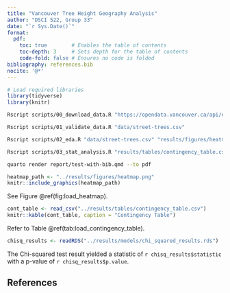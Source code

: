 ```yaml
---
title: "Vancouver Tree Height Geography Analysis"
author: "DSCI 522, Group 33"
date: "`r Sys.Date()`"
format: 
  pdf:
    toc: true        # Enables the table of contents
    toc-depth: 3     # Sets depth for the table of contents
    code-fold: false # Ensures no code is folded
bibliography: references.bib
nocite: '@*'
---
```


```r
# Load required libraries
library(tidyverse)
library(knitr)
```

```bash
Rscript scripts/00_download_data.R "https://opendata.vancouver.ca/api/explore/v2.1/catalog/datasets/street-trees/exports/csv?lang=en&timezone=America%2FLos_Angeles&use_labels=true&delimiter=%3B" "data/street-trees.csv"
```

```bash
Rscript scripts/01_validate_data.R "data/street-trees.csv"
```

```bash
Rscript scripts/02_eda.R "data/street-trees.csv" "results/figures/heatmap.png" "results/tables/contingency_table.csv" "results/tables/level_table.csv"
```

```bash
Rscript scripts/03_stat_analysis.R "results/tables/contingency_table.csv" "results/models/chi_squared_results.rds"
```

```bash
quarto render report/test-with-bib.qmd --to pdf
```

```r
heatmap_path <- "../results/figures/heatmap.png"
knitr::include_graphics(heatmap_path)
```

See Figure @ref(fig:load_heatmap).

```r
cont_table <- read_csv("../results/tables/contingency_table.csv")
knitr::kable(cont_table, caption = "Contingency Table")
```

Refer to Table @ref(tab:load_contingency_table).

```r
chisq_results <- readRDS("../results/models/chi_squared_results.rds")
```

The Chi-squared test result yielded a statistic of `r chisq_results$statistic` with a p-value of `r chisq_results$p.value`.

## References